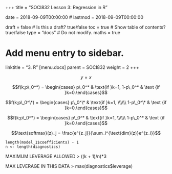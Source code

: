+++
title = "SOCI832 Lesson 3: Regression in R"

date = 2018-09-09T00:00:00
# lastmod = 2018-09-09T00:00:00

draft = false  # Is this a draft? true/false
toc = true  # Show table of contents? true/false
type = "docs"  # Do not modify.
maths = true

# Add menu entry to sidebar.
linktitle = "3.  R"
[menu.docs]
  parent = SOCI832
  weight = 2
+++


$$ y = x $$

$$f(k;p\_0^*) = \begin{cases} p\_0^* & \text{if }k=1, 1-p\_0^* & \text {if }k=0.\end{cases}$$


$$f(k;p\_0^\*) = \begin{cases} p\_0^\* & \text{if }k=1, \\\\\\ 1-p\_0^\* & \text {if }k=0.\end{cases}$$

<div> 
$$f(k;p\_0^*) = \begin{cases} p\_0^* & \text{if }k=1, \\\\\\
1-p\_0^* & \text {if }k=0.\end{cases}$$
</div> 

<div>
$$\text{softmax}(z)_j = \frac{e^{z_j}}{\sum_i^{\text{dim}(z)}e^{z_i}}$$ 
</div>  
  
    length(model_1$coefficients) - 1
    n <- length(diagnostics) 

MAXIMUM LEVERAGE ALLOWED >
    ((k + 1)/n)*3 

MAX LEVERAGE IN THIS DATA >
    max(diagnostics$leverage)
